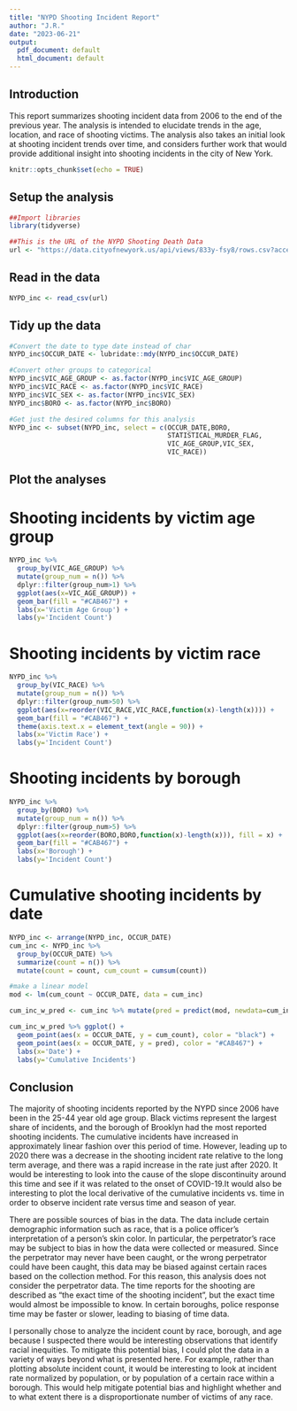 ---
title: "NYPD Shooting Incident Report"
author: "J.R."
date: "2023-06-21"
output:
  pdf_document: default
  html_document: default
---

## Introduction

This report summarizes shooting incident data from 2006 to the end of the previous year. The analysis is intended to elucidate trends in the age, location, and race of shooting victims. The analysis also takes an initial look at shooting incident trends over time, and considers further work that would provide additional insight into shooting incidents in the city of New York.  

```{r setup, include=FALSE}
knitr::opts_chunk$set(echo = TRUE)
```

## Setup the analysis

```{r get_NYPD_data, message = FALSE}
##Import libraries
library(tidyverse)

##This is the URL of the NYPD Shooting Death Data
url <- "https://data.cityofnewyork.us/api/views/833y-fsy8/rows.csv?accessType=DOWNLOAD"

```

## Read in the data
```{r import_data, message = FALSE}
NYPD_inc <- read_csv(url)

```

## Tidy up the data

```{r tidy_global_data}


#Convert the date to type date instead of char
NYPD_inc$OCCUR_DATE <- lubridate::mdy(NYPD_inc$OCCUR_DATE)

#Convert other groups to categorical
NYPD_inc$VIC_AGE_GROUP <- as.factor(NYPD_inc$VIC_AGE_GROUP)
NYPD_inc$VIC_RACE <- as.factor(NYPD_inc$VIC_RACE)
NYPD_inc$VIC_SEX <- as.factor(NYPD_inc$VIC_SEX)
NYPD_inc$BORO <- as.factor(NYPD_inc$BORO)

#Get just the desired columns for this analysis
NYPD_inc <- subset(NYPD_inc, select = c(OCCUR_DATE,BORO,
                                        STATISTICAL_MURDER_FLAG,
                                        VIC_AGE_GROUP,VIC_SEX,
                                        VIC_RACE))
```

## Plot the analyses

# Shooting incidents by victim age group
```{r age analysis}
NYPD_inc %>%
  group_by(VIC_AGE_GROUP) %>%
  mutate(group_num = n()) %>%
  dplyr::filter(group_num>1) %>%
  ggplot(aes(x=VIC_AGE_GROUP)) +
  geom_bar(fill = "#CAB467") +
  labs(x='Victim Age Group') +
  labs(y='Incident Count')
```

# Shooting incidents by victim race
```{r race analysis}
NYPD_inc %>%
  group_by(VIC_RACE) %>%
  mutate(group_num = n()) %>%
  dplyr::filter(group_num>50) %>%
  ggplot(aes(x=reorder(VIC_RACE,VIC_RACE,function(x)-length(x)))) +
  geom_bar(fill = "#CAB467") +
  theme(axis.text.x = element_text(angle = 90)) +
  labs(x='Victim Race') +
  labs(y='Incident Count')
```

# Shooting incidents by borough
```{r Borough analysis}
NYPD_inc %>%
  group_by(BORO) %>%
  mutate(group_num = n()) %>%
  dplyr::filter(group_num>5) %>%
  ggplot(aes(x=reorder(BORO,BORO,function(x)-length(x))), fill = x) +
  geom_bar(fill = "#CAB467") +
  labs(x='Borough') +
  labs(y='Incident Count')
```

# Cumulative shooting incidents by date
```{r Cumulative incident trend analysis}
NYPD_inc <- arrange(NYPD_inc, OCCUR_DATE)
cum_inc <- NYPD_inc %>%
  group_by(OCCUR_DATE) %>%
  summarize(count = n()) %>%
  mutate(count = count, cum_count = cumsum(count))

#make a linear model
mod <- lm(cum_count ~ OCCUR_DATE, data = cum_inc)

cum_inc_w_pred <- cum_inc %>% mutate(pred = predict(mod, newdata=cum_inc))

cum_inc_w_pred %>% ggplot() +
  geom_point(aes(x = OCCUR_DATE, y = cum_count), color = "black") +
  geom_point(aes(x = OCCUR_DATE, y = pred), color = "#CAB467") +
  labs(x='Date') +
  labs(y='Cumulative Incidents')
```

## Conclusion

The majority of shooting incidents reported by the NYPD since 2006 have been in the 25-44 year old age group. Black victims represent the largest share of incidents, and the borough of Brooklyn had the most reported shooting incidents. The cumulative incidents have increased in approximately linear fashion over this period of time. However, leading up to 2020 there was a decrease in the shooting incident rate relative to the long term average, and there was a rapid increase in the rate just after 2020. It would be interesting to look into the cause of the slope discontinuity around this time and see if it was related to the onset of COVID-19.It would also be interesting to plot the local derivative of the cumulative incidents vs. time in order to observe incident rate versus time and season of year. 

There are possible sources of bias in the data. The data include certain demographic information such as race, that is a police officer's interpretation of a person's skin color. In particular, the perpetrator's race may be subject to bias in how the data were collected or measured. Since the perpetrator may never have been caught, or the wrong perpetrator could have been caught, this data may be biased against certain races based on the collection method. For this reason, this analysis does not consider the perpetrator data. The time reports for the shooting are described as "the exact time of the shooting incident", but the exact time would almost be impossible to know. In certain boroughs, police response time may be faster or slower, leading to biasing of time data. 

I personally chose to analyze the incident count by race, borough, and age because I suspected there would be interesting observations that identify racial inequities. To mitigate this potential bias, I could plot the data in a variety of ways beyond what is presented here. For example, rather than plotting absolute incident count, it would be interesting to look at incident rate normalized by population, or by population of a certain race within a borough. This would help mitigate potential bias and highlight whether and to what extent there is a disproportionate number of victims of any race. 

